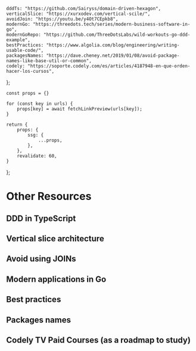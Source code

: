 
	dddTs: "https://github.com/Sairyss/domain-driven-hexagon",
	verticalSlice: "https://xurxodev.com/vertical-scile/",
	avoidJoin: "https://youtu.be/y4Ot7CEpkb8",
	modernGo: "https://threedots.tech/series/modern-business-software-in-go",
	modernGoRepo: "https://github.com/ThreeDotsLabs/wild-workouts-go-ddd-example",
	bestPractices: "https://www.algolia.com/blog/engineering/writing-usable-code/",
	packagesNames: "https://dave.cheney.net/2019/01/08/avoid-package-names-like-base-util-or-common",
	codely: "https://soporte.codely.com/es/articles/4187948-en-que-orden-hacer-los-cursos",
};

	const props = {}

	for (const key in urls) {
		props[key] = await fetchLinkPreview(urls[key]);
	}

	return {
		props: {
			ssg: {
				...props,
			},
		},
		revalidate: 60,
	}
};

# Other Resources

## DDD in TypeScript
<LinkPreview keyObj="dddTs" />

## Vertical slice architecture
<LinkPreview keyObj="verticalSlice" />

## Avoid using JOINs
<LinkPreview keyObj="avoidJoin" />

## Modern applications in Go
<LinkPreview keyObj="modernGo" />
<LinkPreview keyObj="modernGoRepo" />

## Best practices
<LinkPreview keyObj="bestPractices" />

## Packages names
<LinkPreview keyObj="packagesNames" />

## Codely TV Paid Courses (as a roadmap to study)
<LinkPreview keyObj="codely" />